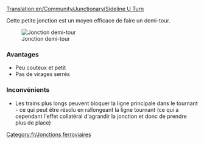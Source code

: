 [[Translation:en/Community/Junctionary/Sideline U Turn]]

{{fr/Menu de Croisements}}
Cette petite jonction est un moyen efficace de faire un demi-tour.

[[File:en/Mainline u turn.png|center|frame|Jonction demi-tour]]

===Avantages===
*Peu couteux et petit
*Pas de virages serrés

===Inconvénients===
*Les trains plus longs peuvent bloquer la ligne principale dans le tournant - ce qui peut être résolu en rallongeant la ligne tournant (ce qui a cependant l'effet collatéral d'agrandir la jonction et donc de prendre plus de place)

[[Category:fr/Jonctions ferroviaires]]